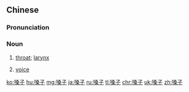 ==Chinese==
{{zh-forms}}

===Pronunciation===
{{zh-pron
|m=sǎngzi
|c=song2 zi2
|ma=Zh-sangzi.ogg
|cat=n
}}

===Noun===
{{zh-noun}}

# {{lb|zh|regional|Northern China}} [[throat]]; [[larynx]]
#: {{zh-x|清 嗓子{zi}|to clear one's '''throat'''}}
# [[voice]]

{{zh-cat|Elementary}}

[[ko:嗓子]]
[[hu:嗓子]]
[[mg:嗓子]]
[[ja:嗓子]]
[[ru:嗓子]]
[[tl:嗓子]]
[[chr:嗓子]]
[[uk:嗓子]]
[[zh:嗓子]]